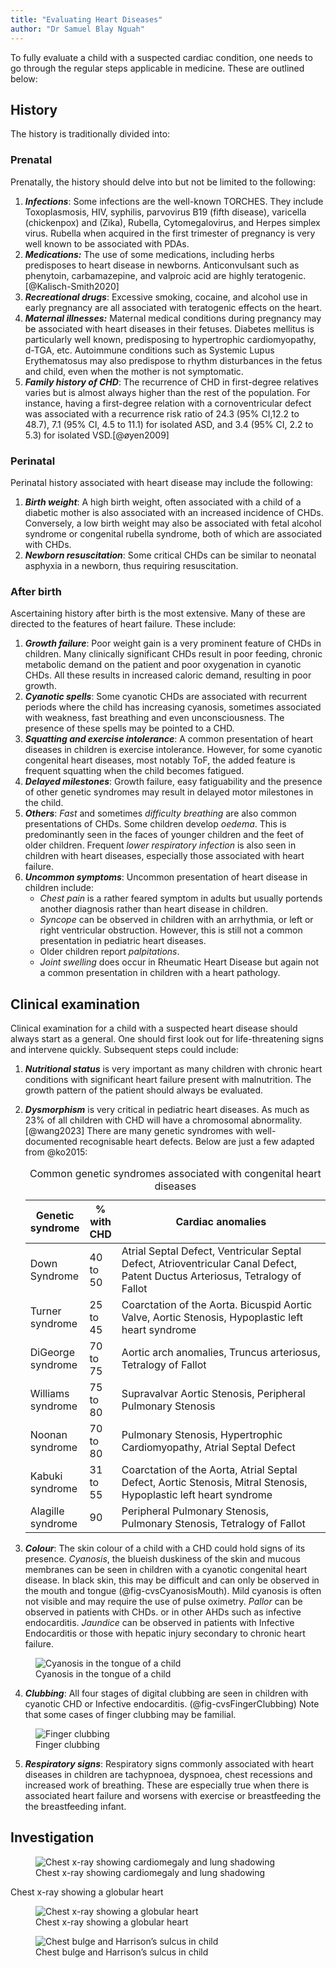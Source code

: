 ```yaml
---
title: "Evaluating Heart Diseases"
author: "Dr Samuel Blay Nguah"
---
```


To fully evaluate a child with a suspected cardiac condition, one needs to go through the regular
steps applicable in medicine. These are outlined below:

## History

The history is traditionally divided into:

### Prenatal

Prenatally, the history should delve into but not be limited to the following:

1.  ***Infections***: Some infections are the well-known TORCHES. They include Toxoplasmosis, HIV,
    syphilis, parvovirus B19 (fifth disease), varicella (chickenpox) and (Zika), Rubella,
    Cytomegalovirus, and Herpes simplex virus. Rubella when acquired in the first trimester of
    pregnancy is very well known to be associated with PDAs.
2.  ***Medications:*** The use of some medications, including herbs predisposes to heart disease in
    newborns. Anticonvulsant such as phenytoin, carbamazepine, and valproic acid are highly
    teratogenic.[@Kalisch-Smith2020]
3.  ***Recreational drugs***: Excessive smoking, cocaine, and alcohol use in early pregnancy are all
    associated with teratogenic effects on the heart.
4.  ***Maternal illnesses:*** Maternal medical conditions during pregnancy may be associated with
    heart diseases in their fetuses. Diabetes mellitus is particularly well known, predisposing to
    hypertrophic cardiomyopathy, d-TGA, etc. Autoimmune conditions such as Systemic Lupus
    Erythematosus may also predispose to rhythm disturbances in the fetus and child, even when the
    mother is not symptomatic.
5.  ***Family history of CHD***: The recurrence of CHD in first-degree relatives varies but is
    almost always higher than the rest of the population. For instance, having a first-degree
    relation with a cornoventricular defect was associated with a recurrence risk ratio of 24.3 (95%
    CI,12.2 to 48.7), 7.1 (95% CI, 4.5 to 11.1) for isolated ASD, and 3.4 (95% CI, 2.2 to 5.3) for
    isolated VSD.[@øyen2009]

### Perinatal

Perinatal history associated with heart disease may include the following:

1.  ***Birth weight***: A high birth weight, often associated with a child of a diabetic mother is
    also associated with an increased incidence of CHDs. Conversely, a low birth weight may also be
    associated with fetal alcohol syndrome or congenital rubella syndrome, both of which are
    associated with CHDs.
2.  ***Newborn resuscitation***: Some critical CHDs can be similar to neonatal asphyxia in a
    newborn, thus requiring resuscitation.

### After birth

Ascertaining history after birth is the most extensive. Many of these are directed to the features
of heart failure. These include:

1.  ***Growth failure***: Poor weight gain is a very prominent feature of CHDs in children. Many
    clinically significant CHDs result in poor feeding, chronic metabolic demand on the patient and
    poor oxygenation in cyanotic CHDs. All these results in increased caloric demand, resulting in
    poor growth.
2.  ***Cyanotic spells***: Some cyanotic CHDs are associated with recurrent periods where the child
    has increasing cyanosis, sometimes associated with weakness, fast breathing and even
    unconsciousness. The presence of these spells may be pointed to a CHD.
3.  ***Squatting and exercise intolerance***: A common presentation of heart diseases in children is
    exercise intolerance. However, for some cyanotic congenital heart diseases, most notably ToF,
    the added feature is frequent squatting when the child becomes fatigued.
4.  ***Delayed milestones***: Growth failure, easy fatiguability and the presence of other genetic
    syndromes may result in delayed motor milestones in the child.
5.  ***Others***: *Fast* and sometimes *difficulty breathing* are also common presentations of CHDs.
    Some children develop *oedema*. This is predominantly seen in the faces of younger children and
    the feet of older children. Frequent *lower respiratory infection* is also seen in children with
    heart diseases, especially those associated with heart failure.
6.  ***Uncommon symptoms***: Uncommon presentation of heart disease in children include:
    -   *Chest pain* is a rather feared symptom in adults but usually portends another diagnosis
        rather than heart disease in children.
    -   *Syncope* can be observed in children with an arrhythmia, or left or right ventricular
        obstruction. However, this is still not a common presentation in pediatric heart diseases.
    -   Older children report *palpitations*.
    -   *Joint swelling* does occur in Rheumatic Heart Disease but again not a common presentation
        in children with a heart pathology.

## Clinical examination

Clinical examination for a child with a suspected heart disease should always start as a general.
One should first look out for life-threatening signs and intervene quickly. Subsequent steps could
include:

1.  ***Nutritional status*** is very important as many children with chronic heart conditions with
    significant heart failure present with malnutrition. The growth pattern of the patient should
    always be evaluated.

2.  ***Dysmorphism*** is very critical in pediatric heart diseases. As much as 23% of all children
    with CHD will have a chromosomal abnormality.[@wang2023] There are many genetic syndromes with
    well-documented recognisable heart defects. Below are just a few adapted from @ko2015:

    | Genetic syndrome  | \% with CHD | Cardiac anomalies                                                                                                             |
    |-------------------|-------------|-------------------------------------------------------------------------------------------------------------------------------|
    | Down Syndrome     | 40 to 50    | Atrial Septal Defect, Ventricular Septal Defect, Atrioventricular Canal Defect, Patent Ductus Arteriosus, Tetralogy of Fallot |
    | Turner syndrome   | 25 to 45    | Coarctation of the Aorta. Bicuspid Aortic Valve, Aortic Stenosis, Hypoplastic left heart syndrome                             |
    | DiGeorge syndrome | 70 to 75    | Aortic arch anomalies, Truncus arteriosus, Tetralogy of Fallot                                                                |
    | Williams syndrome | 75 to 80    | Supravalvar Aortic Stenosis, Peripheral Pulmonary Stenosis                                                                    |
    | Noonan syndrome   | 70 to 80    | Pulmonary Stenosis, Hypertrophic Cardiomyopathy, Atrial Septal Defect                                                         |
    | Kabuki syndrome   | 31 to 55    | Coarctation of the Aorta, Atrial Septal Defect, Aortic Stenosis, Mitral Stenosis, Hypoplastic left heart syndrome             |
    | Alagille syndrome | 90          | Peripheral Pulmonary Stenosis, Pulmonary Stenosis, Tetralogy of Fallot                                                        |

    : Common genetic syndromes associated with congenital heart diseases

3.  ***Colour***: The skin colour of a child with a CHD could hold signs of its presence.
    *Cyanosis*, the blueish duskiness of the skin and mucous membranes can be seen in children with
    a cyanotic congenital heart disease. In black skin, this may be difficult and can only be
    observed in the mouth and tongue (@fig-cvsCyanosisMouth). Mild cyanosis is often not visible and
    may require the use of pulse oximetry. *Pallor* can be observed in patients with CHDs. or in
    other AHDs such as infective endocarditis. *Jaundice* can be observed in patients with Infective
    Endocarditis or those with hepatic injury secondary to chronic heart failure.

![Cyanosis in the tongue of a child](images/cvs-cyanosis-mouth.jpg){#fig-cvsCyanosisMouth
fig-align="center"}

4.  ***Clubbing***: All four stages of digital clubbing are seen in children with cyanotic CHD or
    Infective endocarditis. (@fig-cvsFingerClubbing) Note that some cases of finger clubbing may be
    familial.

![Finger clubbing](images/cvs_finger_clubbing.jpg){#fig-cvsFingerClubbing fig-align="center"}

5.  ***Respiratory signs***: Respiratory signs commonly associated with heart diseases in children
    are tachypnoea, dyspnoea, chest recessions and increased work of breathing. These are especially
    true when there is associated heart failure and worsens with exercise or breastfeeding the the
    breastfeeding infant.

## Investigation

![Chest x-ray showing cardiomegaly and lung
shadowing](images/cvs-globular-heart.jpg){#fig-cxrCardiomegaly fig-align="center"}

Chest x-ray showing a globular heart

![Chest x-ray showing a globular heart](images/cvs-GlobularHeart.jpg){#fig-GlobularHeart
fig-align="center"}

![Chest bulge and Harrison's sulcus in child](images/cvs-ChestBulge.jpg){#fig-ChestBulge
fig-align="center"}
